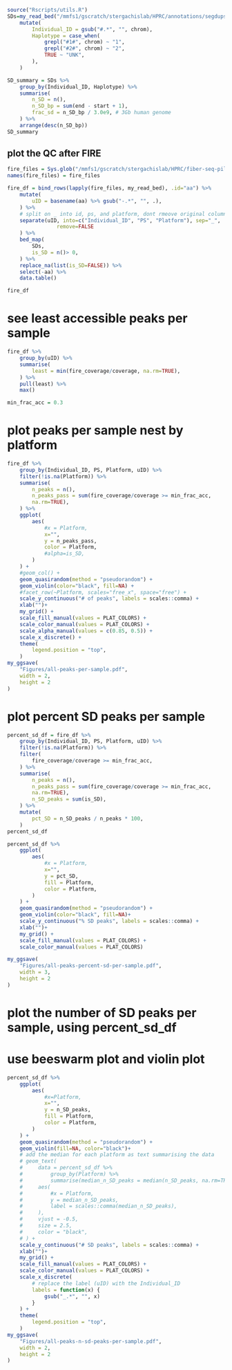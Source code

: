 ```r
source("Rscripts/utils.R")
SDs=my_read_bed("/mmfs1/gscratch/stergachislab/HPRC/annotations/segdups/all-segdups-merged.bed.gz") %>%
    mutate(
        Individual_ID = gsub("#.*", "", chrom),
        Haplotype = case_when(
            grepl("#1#", chrom) ~ "1",
            grepl("#2#", chrom) ~ "2",
            TRUE ~ "UNK",
        ),
    )

SD_summary = SDs %>%
    group_by(Individual_ID, Haplotype) %>%
    summarise(
        n_SD = n(),
        n_SD_bp = sum(end - start + 1),
        frac_sd = n_SD_bp / 3.0e9, # 3Gb human genome
    ) %>%
    arrange(desc(n_SD_bp))
SD_summary
```


## plot the QC after FIRE
```r
fire_files = Sys.glob("/mmfs1/gscratch/stergachislab/HPRC/fiber-seq-pilot/DSA-FIRE/results/*/*peaks.bed.gz") 
names(fire_files) = fire_files 

fire_df = bind_rows(lapply(fire_files, my_read_bed), .id="aa") %>%
    mutate(
        uID = basename(aa) %>% gsub("-.*", "", .),
    ) %>%
    # split on _ into id, ps, and platform, dont rmeove original column
    separate(uID, into=c("Individual_ID", "PS", "Platform"), sep="_",
                remove=FALSE
    ) %>%
    bed_map(
        SDs,
        is_SD = n()> 0,
    ) %>%
    replace_na(list(is_SD=FALSE)) %>%
    select(-aa) %>%
    data.table() 

fire_df
```


# see least accessible peaks per sample
```r
fire_df %>%
    group_by(uID) %>%
    summarise(
        least = min(fire_coverage/coverage, na.rm=TRUE),
    ) %>%
    pull(least) %>%
    max()

min_frac_acc = 0.3
```

# plot peaks per sample nest by platform
```r
fire_df %>%
    group_by(Individual_ID, PS, Platform, uID) %>%
    filter(!is.na(Platform)) %>%
    summarise(
        n_peaks = n(),
        n_peaks_pass = sum(fire_coverage/coverage >= min_frac_acc,
        na.rm=TRUE),
    ) %>%
    ggplot(
        aes(
            #x = Platform,
            x="",
            y = n_peaks_pass,
            color = Platform,
            #alpha=is_SD,
        )
    ) +
    #geom_col() +
    geom_quasirandom(method = "pseudorandom") + 
    geom_violin(color="black", fill=NA) +
    #facet_row(~Platform, scales="free_x", space="free") +
    scale_y_continuous("# of peaks", labels = scales::comma) +
    xlab("")+
    my_grid() +
    scale_fill_manual(values = PLAT_COLORS) +
    scale_color_manual(values = PLAT_COLORS) +
    scale_alpha_manual(values = c(0.85, 0.5)) +
    scale_x_discrete() +
    theme(
        legend.position = "top",
    )
my_ggsave(
    "Figures/all-peaks-per-sample.pdf", 
    width = 2, 
    height = 2
)
```


# plot percent SD peaks per sample
```r
percent_sd_df = fire_df %>%
    group_by(Individual_ID, PS, Platform, uID) %>%
    filter(!is.na(Platform)) %>%
    filter(
        fire_coverage/coverage >= min_frac_acc,
    ) %>%
    summarise(
        n_peaks = n(),
        n_peaks_pass = sum(fire_coverage/coverage >= min_frac_acc,
        na.rm=TRUE),
        n_SD_peaks = sum(is_SD),
    ) %>%
    mutate(
        pct_SD = n_SD_peaks / n_peaks * 100,
    )
percent_sd_df 

percent_sd_df %>%
    ggplot(
        aes(
            #x = Platform,
            x="",
            y = pct_SD,
            fill = Platform,
            color = Platform,
        )
    ) +
    geom_quasirandom(method = "pseudorandom") +
    geom_violin(color="black", fill=NA)+
    scale_y_continuous("% SD peaks", labels = scales::comma) +
    xlab("")+
    my_grid() +
    scale_fill_manual(values = PLAT_COLORS) +
    scale_color_manual(values = PLAT_COLORS) 

my_ggsave(
    "Figures/all-peaks-percent-sd-per-sample.pdf",
    width = 3,
    height = 2
)
```

# plot the number of SD peaks per sample, using percent_sd_df
# use beeswarm plot and violin plot
```r
percent_sd_df %>%
    ggplot(
        aes(
            #x=Platform,
            x="",
            y = n_SD_peaks,
            fill = Platform,
            color = Platform,
        )
    ) +
    geom_quasirandom(method = "pseudorandom") +
    geom_violin(fill=NA, color="black")+
    # add the median for each platform as text summarising the data
    # geom_text(
    #     data = percent_sd_df %>%
    #         group_by(Platform) %>%
    #         summarise(median_n_SD_peaks = median(n_SD_peaks, na.rm=TRUE)),
    #     aes(
    #         #x = Platform,
    #         y = median_n_SD_peaks,
    #         label = scales::comma(median_n_SD_peaks),
    #     ),
    #     vjust = -0.5,
    #     size = 2.5,
    #     color = "black",
    # ) +
    scale_y_continuous("# SD peaks", labels = scales::comma) +
    xlab("")+
    my_grid() +
    scale_fill_manual(values = PLAT_COLORS) +
    scale_color_manual(values = PLAT_COLORS) +
    scale_x_discrete(
        # replace the label (uID) with the Individual_ID
        labels = function(x) {
            gsub("_.*", "", x) 
        } 
    ) +
    theme(
        legend.position = "top",
    )
my_ggsave(
    "Figures/all-peaks-n-sd-peaks-per-sample.pdf",
    width = 2,
    height = 2
)
```
 